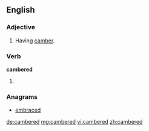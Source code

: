 ==English==

===Adjective===
{{en-adj}}

# Having [[camber]].

===Verb===
'''cambered'''

# {{past of|camber}}

===Anagrams===
* [[embraced#English|embraced]]

[[de:cambered]]
[[mg:cambered]]
[[vi:cambered]]
[[zh:cambered]]
